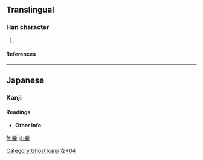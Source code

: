 ==Translingual==
===Han character===
{{Han char|rn=38|rad=女|as=04|sn=7|four=|canj=山一女 (UMV)}}
# 
====References====
{{Han ref|kx=0256.280|dkj=06094|dj=|hdz=10763.021|uh=599B|ud=22939|bh=|bd=}}

----

== Japanese==
===Kanji===
{{ja-kanji|rs=女04|grade=uc}}

====Readings====
{{ja-readings|on=[[し]] (shi)|kun=}}

* '''Other info''':

[[Category:Ghost kanji]]
[[Category:Japanese-only CJKV Characters|女+04]]

[[fr:妛]]
[[ja:妛]]